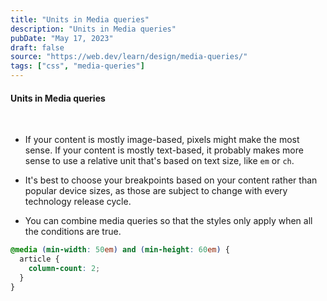 ```yaml
---
title: "Units in Media queries"
description: "Units in Media queries"
pubDate: "May 17, 2023"
draft: false
source: "https://web.dev/learn/design/media-queries/"
tags: ["css", "media-queries"]
---
```

#### Units in Media queries

<br/>

* If your content is mostly image-based, pixels might make the most sense. If your content is mostly text-based, it probably makes more sense to use a relative unit that's based on text size, like `em` or `ch`.

* It's best to choose your breakpoints based on your content rather than popular device sizes, as those are subject to change with every technology release cycle.

* You can combine media queries so that the styles only apply when all the conditions are true.
```css
@media (min-width: 50em) and (min-height: 60em) {
  article {
    column-count: 2;
  }
}
```

